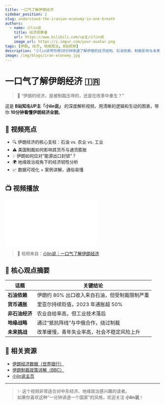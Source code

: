 ```yaml
---
title: 一口气了解伊朗经济
sidebar_position: 2
slug: understand-the-iranian-economy-in-one-breath
authors:
  - name: 小lin说
    title: 经济观察者
    url: https://www.bilibili.com/up主/小lin说
    image_url: https://i.imgur.com/your-avatar.png
tags: [伊朗, 经济, 地缘政治, B站视频]
description: "小lin说带你用10分钟快速了解伊朗的经济结构、石油依赖、制裁影响与未来挑战。"
image: /img/blogs/iran-economy.jpg
---
```


# 一口气了解伊朗经济 🇮🇷

> 💬 “伊朗的经济，是被制裁压垮的，还是在改革中重生？”

这是 **B站知名UP主「小lin说」** 的深度解析视频，用清晰的逻辑和生动的图表，带你 **10分钟看懂伊朗经济全貌**。

## 🎯 视频亮点

- 🔍 伊朗经济的核心支柱：石油 vs. 农业 vs. 工业
- ⚠️ 美国制裁如何影响其货币与通货膨胀
- 💡 伊朗如何应对“能源出口封锁”？
- 🌍 地缘政治视角下的经济韧性分析
- 📈 数据可视化 + 案例讲解，通俗易懂

## 📺 视频播放

<div style={{
  position: 'relative',
  width: '100%',
  height: 0,
  paddingBottom: '56.25%', // 16:9
  overflow: 'hidden',
  borderRadius: '8px',
  boxShadow: '0 4px 12px rgba(0,0,0,0.1)',
  margin: '2rem 0',
}}>
  <iframe 
    src="//player.bilibili.com/player.html?isOutside=true&aid=115212749381492&bvid=BV1MEp1z7EAx&cid=32412401704&p=1" 
    scrolling="no" 
    border="0" 
    frameborder="0" 
    framespacing="0" 
    allowfullscreen="true"
    style={{
      position: 'absolute',
      top: 0,
      left: 0,
      width: '100%',
      height: '100%',
      border: 'none'
    }}
  ></iframe>
</div>

> 📌 视频来自：[小lin说｜一口气了解伊朗经济](https://www.bilibili.com/video/BV1MEp1z7EAx)

## 🧠 核心观点摘要

| 话题 | 关键结论 |
|------|----------|
| **石油依赖** | 伊朗约 80% 出口收入来自石油，但受制裁限制严重 |
| **货币通胀** | 里亚尔持续贬值，2023 年通胀超 50% |
| **非石油经济** | 农业自给率高，但工业技术落后 |
| **地缘战略** | 通过“抵抗阵线”与中俄合作，绕过制裁 |
| **未来挑战** | 改革缓慢，青年失业率高，社会不稳定风险上升 |

## 🔗 相关资源

- [伊朗经济数据（世界银行）](https://data.worldbank.org/country/iran)
- [伊朗制裁政策详解（BBC）](https://www.bbc.com/news/world-middle-east-50725812)
- [小lin说主页](https://space.bilibili.com/520819684/)

---

> ✨ 这个视频非常适合对中东经济、地缘政治感兴趣的读者。  
> 如果你喜欢这种“一分钟讲透一个国家”的风格，欢迎关注 **小lin说**！
